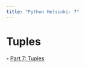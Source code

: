 ```yaml
---
title: "Python Helsinki: 7"
---
```


# Tuples

**-** [Part 7: Tuples](https://programming-24.mooc.fi/part-7/1-tuples){.external target='_blank'}
